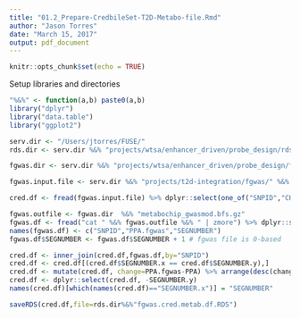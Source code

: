 ```yaml
---
title: "01.2_Prepare-CredbileSet-T2D-Metabo-file.Rmd"
author: "Jason Torres"
date: "March 15, 2017"
output: pdf_document
---
```


```r
knitr::opts_chunk$set(echo = TRUE)
```

Setup libraries and directories 

```r
"%&%" <- function(a,b) paste0(a,b) 
library("dplyr")
library("data.table")
library("ggplot2")

serv.dir <- "/Users/jtorres/FUSE/"
rds.dir <- serv.dir %&% "projects/wtsa/enhancer_driven/probe_design/rds/"

fgwas.dir <- serv.dir %&% "projects/wtsa/enhancer_driven/probe_design/fgwas_output/"

fgwas.input.file <- serv.dir %&% "projects/t2d-integration/fgwas/" %&% "credsets_metabochip/fgwas_input/metabo-fgwas-core.txt"

```



```r

cred.df <- fread(fgwas.input.file) %>% dplyr::select(one_of("SNPID","CHR","POS","SEGNUMBER","PPA","LOCUS"))

fgwas.outfile <- fgwas.dir  %&% "metabochip_gwasmod.bfs.gz"
fgwas.df <- fread("cat " %&% fgwas.outfile %&% " | zmore") %>% dplyr::select(one_of("id","PPA","chunk"))
names(fgwas.df) <- c("SNPID","PPA.fgwas","SEGNUMBER")
fgwas.df$SEGNUMBER <- fgwas.df$SEGNUMBER + 1 # fgwas file is 0-based 

cred.df <- inner_join(cred.df,fgwas.df,by="SNPID")
cred.df <- cred.df[(cred.df$SEGNUMBER.x == cred.df$SEGNUMBER.y),]
cred.df <- mutate(cred.df, change=PPA.fgwas-PPA) %>% arrange(desc(change))
cred.df <- dplyr::select(cred.df, -SEGNUMBER.y)
names(cred.df)[which(names(cred.df)=="SEGNUMBER.x")] = "SEGNUMBER"

saveRDS(cred.df,file=rds.dir%&%"fgwas.cred.metab.df.RDS")

```



